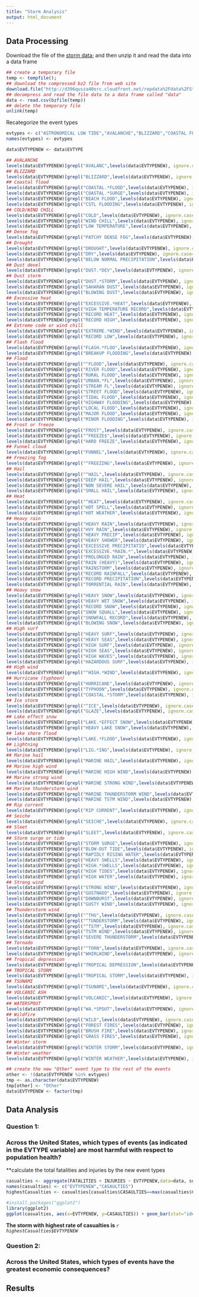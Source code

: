 ```yaml
---
title: "Storm Analysis"
output: html_document
---
```


## Data Processing  

Download the file of the [storm data](http://d396qusza40orc.cloudfront.net/repdata%2Fdata%2FStormData.csv.bz2); and then unzip it and read the data into a data frame 

```r
## create a temporary file
temp <- tempfile();
## download the compressed bz2 file from web site
download.file("http://d396qusza40orc.cloudfront.net/repdata%2Fdata%2FStormData.csv.bz2", temp, mode="wb")
## decompress and read the file data to a data frame called "data"
data <- read.csv(bzfile(temp))
## delete the temporary file
unlink(temp)
```

Recategorize the event types

```r
evtypes <- c("ASTRONOMICAL LOW TIDE","AVALANCHE","BLIZZARD","COASTAL FLOOD","COLD/WIND CHILL","DEBRIS FLOW","DENSE FOG","DENSE SMOKE","DROUGHT","DUST DEVIL","DUST STORM","EXCESSIVE HEAT","EXTREME COLD/WIND CHILL","FLASH FLOOD","FLOOD","FROST/FREEZE","FUNNEL CLOUD","FREEZING FOG","HAIL","HEAT","HEAVY RAIN","HEAVY SNOW","HIGH SURF","HIGH WIND","HURRICANE(TYPHOON)","ICE STORM","LAKE EFFECT SNOW","LAKESHORE FLOOD","LIGHTNING","MARINE HAIL","MARINE HIGH WIND","MARINE STRONG WIND","MARINE THUNDERSTORM WIND","RIP CURRENT","SEICHE","SLEET","STORM SURGE/TIDE","STRONG WIND","THUNDERSTORM WIND","TORNADO","TROPICAL DEPRESSION","TROPICAL STORM","TSUNAMI","VOLCANIC ASH","WATERSPOUT","WILDFIRE","WINTER STORM","WINTER WEATHER")
names(evtypes) <- evtypes

data$EVTYPENEW <- data$EVTYPE

## AVALANCHE
levels(data$EVTYPENEW)[grepl("AVALANC",levels(data$EVTYPENEW), ignore.case=TRUE, perl=TRUE)] <- evtypes[2]
## BLIZZARD
levels(data$EVTYPENEW)[grepl("BLIZZARD",levels(data$EVTYPENEW), ignore.case=TRUE, perl=TRUE)] <- evtypes[3] 
## Coastal flood
levels(data$EVTYPENEW)[grepl("COASTAL.*FLOOD",levels(data$EVTYPENEW), ignore.case=TRUE, perl=TRUE)] <- evtypes[4]
levels(data$EVTYPENEW)[grepl("COASTAL.*SURGE",levels(data$EVTYPENEW), ignore.case=TRUE, perl=TRUE)] <- evtypes[4]
levels(data$EVTYPENEW)[grepl("BEACH FLOOD",levels(data$EVTYPENEW), ignore.case=TRUE, perl=TRUE)] <- evtypes[4]
levels(data$EVTYPENEW)[grepl("CSTL FLOODING",levels(data$EVTYPENEW), ignore.case=TRUE, perl=TRUE)] <- evtypes[4]
## COLD/WIND CHILL
levels(data$EVTYPENEW)[grepl("COLD",levels(data$EVTYPENEW), ignore.case=TRUE, perl=TRUE)] <-  evtypes[5]
levels(data$EVTYPENEW)[grepl("WIND CHILL",levels(data$EVTYPENEW), ignore.case=TRUE, perl=TRUE)] <-  evtypes[5]
levels(data$EVTYPENEW)[grepl("LOW TEMPERATURE",levels(data$EVTYPENEW), ignore.case=TRUE, perl=TRUE)] <-  evtypes[5]
## Dense fog
levels(data$EVTYPENEW)[grepl("PATCHY DENSE FOG",levels(data$EVTYPENEW), ignore.case=TRUE, perl=TRUE)] <-  evtypes[7]
## Drought
levels(data$EVTYPENEW)[grepl("DROUGHT",levels(data$EVTYPENEW), ignore.case=TRUE, perl=TRUE)] <-  evtypes[9]
levels(data$EVTYPENEW)[grepl("DRY",levels(data$EVTYPENEW), ignore.case=TRUE, perl=TRUE)] <-  evtypes[9]
levels(data$EVTYPENEW)[grepl("BELOW NORMAL PRECIPITATION",levels(data$EVTYPENEW), ignore.case=TRUE, perl=TRUE)] <-  evtypes[9]
## Dust devel
levels(data$EVTYPENEW)[grepl("DUST.*DEV",levels(data$EVTYPENEW), ignore.case=TRUE, perl=TRUE)] <-  evtypes[10]
## Dust storm
levels(data$EVTYPENEW)[grepl("DUST.*STORM",levels(data$EVTYPENEW), ignore.case=TRUE, perl=TRUE)] <-  evtypes[11]
levels(data$EVTYPENEW)[grepl("SAHARAN DUST",levels(data$EVTYPENEW), ignore.case=TRUE, perl=TRUE)] <-  evtypes[11]
levels(data$EVTYPENEW)[grepl("BLOWING DUST",levels(data$EVTYPENEW), ignore.case=TRUE, perl=TRUE)] <-  evtypes[11]
## Excessive heat
levels(data$EVTYPENEW)[grepl("EXCESSIVE.*HEAT",levels(data$EVTYPENEW), ignore.case=TRUE, perl=TRUE)] <-  evtypes[12]
levels(data$EVTYPENEW)[grepl("HIGH TEMPERATURE RECORD",levels(data$EVTYPENEW), ignore.case=TRUE, perl=TRUE)] <-  evtypes[12]
levels(data$EVTYPENEW)[grepl("RECORD HEAT",levels(data$EVTYPENEW), ignore.case=TRUE, perl=TRUE)] <-  evtypes[12]
levels(data$EVTYPENEW)[grepl("RECORD HIGH",levels(data$EVTYPENEW), ignore.case=TRUE, perl=TRUE)] <-  evtypes[12]
## Extreme code or wind chill
levels(data$EVTYPENEW)[grepl("EXTREME.*WIND",levels(data$EVTYPENEW), ignore.case=TRUE, perl=TRUE)] <-  evtypes[13]
levels(data$EVTYPENEW)[grepl("RECORD LOW",levels(data$EVTYPENEW), ignore.case=TRUE, perl=TRUE)] <-  evtypes[13]
## Flash flood
levels(data$EVTYPENEW)[grepl("FLASH.*FLOO",levels(data$EVTYPENEW), ignore.case=TRUE, perl=TRUE)] <-  evtypes[14]
levels(data$EVTYPENEW)[grepl("BREAKUP FLOODING",levels(data$EVTYPENEW), ignore.case=TRUE, perl=TRUE)] <-  evtypes[14]
## Flood
levels(data$EVTYPENEW)[grepl("^FLOOD",levels(data$EVTYPENEW), ignore.case=TRUE, perl=TRUE)] <-  evtypes[15]
levels(data$EVTYPENEW)[grepl("RIVER FLOOD",levels(data$EVTYPENEW), ignore.case=TRUE, perl=TRUE)] <-  evtypes[15]
levels(data$EVTYPENEW)[grepl("RURAL FLOOD",levels(data$EVTYPENEW), ignore.case=TRUE, perl=TRUE)] <-  evtypes[15]
levels(data$EVTYPENEW)[grepl("URBAN.*FL",levels(data$EVTYPENEW), ignore.case=TRUE, perl=TRUE)] <-  evtypes[15]
levels(data$EVTYPENEW)[grepl("STREAM FL",levels(data$EVTYPENEW), ignore.case=TRUE, perl=TRUE)] <-  evtypes[15]
levels(data$EVTYPENEW)[grepl("STREET FLOOD",levels(data$EVTYPENEW), ignore.case=TRUE, perl=TRUE)] <-  evtypes[15]
levels(data$EVTYPENEW)[grepl("TIDAL FLOOD",levels(data$EVTYPENEW), ignore.case=TRUE, perl=TRUE)] <-  evtypes[15]
levels(data$EVTYPENEW)[grepl("HIGHWAY FLOODING",levels(data$EVTYPENEW), ignore.case=TRUE, perl=TRUE)] <-  evtypes[15]
levels(data$EVTYPENEW)[grepl("LOCAL FLOOD",levels(data$EVTYPENEW), ignore.case=TRUE, perl=TRUE)] <-  evtypes[15]
levels(data$EVTYPENEW)[grepl("MAJOR FLOOD",levels(data$EVTYPENEW), ignore.case=TRUE, perl=TRUE)] <-  evtypes[15]
levels(data$EVTYPENEW)[grepl("MINOR FLOODING",levels(data$EVTYPENEW), ignore.case=TRUE, perl=TRUE)] <-  evtypes[15]
## Frost or freeze
levels(data$EVTYPENEW)[grepl("FROST",levels(data$EVTYPENEW), ignore.case=TRUE, perl=TRUE)] <-  evtypes[16]
levels(data$EVTYPENEW)[grepl("^FREEZE$",levels(data$EVTYPENEW), ignore.case=TRUE, perl=TRUE)] <-  evtypes[16]
levels(data$EVTYPENEW)[grepl("HARD FREEZE",levels(data$EVTYPENEW), ignore.case=TRUE, perl=TRUE)] <-  evtypes[16]
## Funnel cloud
levels(data$EVTYPENEW)[grepl("FUNNEL",levels(data$EVTYPENEW), ignore.case=TRUE, perl=TRUE)] <-  evtypes[17]
## Freezing fog
levels(data$EVTYPENEW)[grepl("^FREEZING",levels(data$EVTYPENEW), ignore.case=TRUE, perl=TRUE)] <-  evtypes[18]
## Hail
levels(data$EVTYPENEW)[grepl("^HAIL",levels(data$EVTYPENEW), ignore.case=TRUE, perl=TRUE)] <-  evtypes[19]
levels(data$EVTYPENEW)[grepl("DEEP HAIL",levels(data$EVTYPENEW), ignore.case=TRUE, perl=TRUE)] <-  evtypes[19]
levels(data$EVTYPENEW)[grepl("NON SEVERE HAIL",levels(data$EVTYPENEW), ignore.case=TRUE, perl=TRUE)] <-  evtypes[19]
levels(data$EVTYPENEW)[grepl("SMALL HAIL",levels(data$EVTYPENEW), ignore.case=TRUE, perl=TRUE)] <-  evtypes[19]
## Heat
levels(data$EVTYPENEW)[grepl("^HEAT",levels(data$EVTYPENEW), ignore.case=TRUE, perl=TRUE)] <-  evtypes[20]
levels(data$EVTYPENEW)[grepl("HOT SPELL",levels(data$EVTYPENEW), ignore.case=TRUE, perl=TRUE)] <-  evtypes[20]
levels(data$EVTYPENEW)[grepl("HOT WEATHER",levels(data$EVTYPENEW), ignore.case=TRUE, perl=TRUE)] <-  evtypes[20]
## Heavy rain
levels(data$EVTYPENEW)[grepl("HEAVY RAIN",levels(data$EVTYPENEW), ignore.case=TRUE, perl=TRUE)] <-  evtypes[21]
levels(data$EVTYPENEW)[grepl("HVY RAIN",levels(data$EVTYPENEW), ignore.case=TRUE, perl=TRUE)] <-  evtypes[21]
levels(data$EVTYPENEW)[grepl("HEAVY PRECIP",levels(data$EVTYPENEW), ignore.case=TRUE, perl=TRUE)] <-  evtypes[21]
levels(data$EVTYPENEW)[grepl("HEAVY SHOWER",levels(data$EVTYPENEW), ignore.case=TRUE, perl=TRUE)] <-  evtypes[21]
levels(data$EVTYPENEW)[grepl("EXCESSIVE PRECIPITATIO",levels(data$EVTYPENEW), ignore.case=TRUE, perl=TRUE)] <-  evtypes[21]
levels(data$EVTYPENEW)[grepl("EXCESSIVE.*RAIN.*",levels(data$EVTYPENEW), ignore.case=TRUE, perl=TRUE)] <-  evtypes[21]
levels(data$EVTYPENEW)[grepl("PROLONGED RAIN",levels(data$EVTYPENEW), ignore.case=TRUE, perl=TRUE)] <-  evtypes[21]
levels(data$EVTYPENEW)[grepl("RAIN (HEAVY)",levels(data$EVTYPENEW), ignore.case=TRUE, perl=TRUE)] <-  evtypes[21]
levels(data$EVTYPENEW)[grepl("RAINSTORM",levels(data$EVTYPENEW), ignore.case=TRUE, perl=TRUE)] <-  evtypes[21]
levels(data$EVTYPENEW)[grepl("RECORD RAINFALL",levels(data$EVTYPENEW), ignore.case=TRUE, perl=TRUE)] <-  evtypes[21]
levels(data$EVTYPENEW)[grepl("RECORD PRECIPITATION",levels(data$EVTYPENEW), ignore.case=TRUE, perl=TRUE)] <-  evtypes[21]
levels(data$EVTYPENEW)[grepl("TORRENTIAL RAIN",levels(data$EVTYPENEW), ignore.case=TRUE, perl=TRUE)] <-  evtypes[21]
## Heavy snow
levels(data$EVTYPENEW)[grepl("HEAVY SNOW",levels(data$EVTYPENEW), ignore.case=TRUE, perl=TRUE)] <-  evtypes[22]
levels(data$EVTYPENEW)[grepl("HEAVY WET SNOW",levels(data$EVTYPENEW), ignore.case=TRUE, perl=TRUE)] <-  evtypes[22]
levels(data$EVTYPENEW)[grepl("RECORD SNOW",levels(data$EVTYPENEW), ignore.case=TRUE, perl=TRUE)] <-  evtypes[22]
levels(data$EVTYPENEW)[grepl("SNOW SQUALL",levels(data$EVTYPENEW), ignore.case=TRUE, perl=TRUE)] <-  evtypes[22]
levels(data$EVTYPENEW)[grepl("SNOWFALL RECORD",levels(data$EVTYPENEW), ignore.case=TRUE, perl=TRUE)] <-  evtypes[22]
levels(data$EVTYPENEW)[grepl("BLOWING SNOW",levels(data$EVTYPENEW), ignore.case=TRUE, perl=TRUE)] <-  evtypes[22]
## High surf
levels(data$EVTYPENEW)[grepl("HEAVY SURF",levels(data$EVTYPENEW), ignore.case=TRUE, perl=TRUE)] <-  evtypes[23]
levels(data$EVTYPENEW)[grepl("HEAVY SEAS",levels(data$EVTYPENEW), ignore.case=TRUE, perl=TRUE)] <-  evtypes[23]
levels(data$EVTYPENEW)[grepl("HIGH SURF",levels(data$EVTYPENEW), ignore.case=TRUE, perl=TRUE)] <-  evtypes[23]
levels(data$EVTYPENEW)[grepl("HIGH SEAS",levels(data$EVTYPENEW), ignore.case=TRUE, perl=TRUE)] <-  evtypes[23]
levels(data$EVTYPENEW)[grepl("HIGH WAVES",levels(data$EVTYPENEW), ignore.case=TRUE, perl=TRUE)] <-  evtypes[23]
levels(data$EVTYPENEW)[grepl("HAZARDOUS SURF",levels(data$EVTYPENEW), ignore.case=TRUE, perl=TRUE)] <-  evtypes[23]
## High wind
levels(data$EVTYPENEW)[grepl("^HIGH.*WIND",levels(data$EVTYPENEW), ignore.case=TRUE, perl=TRUE)] <-  evtypes[24]
## Hurricane (typhoon)
levels(data$EVTYPENEW)[grepl("HURRICANE",levels(data$EVTYPENEW), ignore.case=TRUE, perl=TRUE)] <-  evtypes[25]
levels(data$EVTYPENEW)[grepl("TYPHOON",levels(data$EVTYPENEW), ignore.case=TRUE, perl=TRUE)] <-  evtypes[25]
levels(data$EVTYPENEW)[grepl("COASTAL.*STORM",levels(data$EVTYPENEW), ignore.case=TRUE, perl=TRUE)] <-  evtypes[25]
## Ice storm
levels(data$EVTYPENEW)[grepl("^ICE",levels(data$EVTYPENEW), ignore.case=TRUE, perl=TRUE)] <-  evtypes[26]
levels(data$EVTYPENEW)[grepl("GLAZE",levels(data$EVTYPENEW), ignore.case=TRUE, perl=TRUE)] <-  evtypes[26]
## Lake effect snow
levels(data$EVTYPENEW)[grepl("LAKE.*EFFECT SNOW",levels(data$EVTYPENEW), ignore.case=TRUE, perl=TRUE)] <-  evtypes[27]
levels(data$EVTYPENEW)[grepl("HEAVY LAKE SNOW",levels(data$EVTYPENEW), ignore.case=TRUE, perl=TRUE)] <-  evtypes[27]
## lake shore flood
levels(data$EVTYPENEW)[grepl("LAKE.*FLOOD",levels(data$EVTYPENEW), ignore.case=TRUE, perl=TRUE)] <-  evtypes[28]
## Lightning
levels(data$EVTYPENEW)[grepl("LIG.*ING",levels(data$EVTYPENEW), ignore.case=TRUE, perl=TRUE)] <-  evtypes[29]
## Marine hail
levels(data$EVTYPENEW)[grepl("MARINE HAIL",levels(data$EVTYPENEW), ignore.case=TRUE, perl=TRUE)] <-  evtypes[30]
## Marine high wind
levels(data$EVTYPENEW)[grepl("MARINE HIGH WIND",levels(data$EVTYPENEW), ignore.case=TRUE, perl=TRUE)] <-  evtypes[31]
## Marine strong wind
levels(data$EVTYPENEW)[grepl("MARINE STRONG WIND",levels(data$EVTYPENEW), ignore.case=TRUE, perl=TRUE)] <-  evtypes[32]
## Marine thunderstorm wind
levels(data$EVTYPENEW)[grepl("MARINE THUNDERSTORM WIND",levels(data$EVTYPENEW), ignore.case=TRUE, perl=TRUE)] <-  evtypes[33]
levels(data$EVTYPENEW)[grepl("MARINE TSTM WIND",levels(data$EVTYPENEW), ignore.case=TRUE, perl=TRUE)] <-  evtypes[33]
## Rip current
levels(data$EVTYPENEW)[grepl("RIP CURRENT",levels(data$EVTYPENEW), ignore.case=TRUE, perl=TRUE)] <-  evtypes[34]
## Seiche
levels(data$EVTYPENEW)[grepl("SEICHE",levels(data$EVTYPENEW), ignore.case=TRUE, perl=TRUE)] <-  evtypes[35]
## Sleet
levels(data$EVTYPENEW)[grepl("SLEET",levels(data$EVTYPENEW), ignore.case=TRUE, perl=TRUE)] <-  evtypes[36]
## Storm surge or tide
levels(data$EVTYPENEW)[grepl("STORM SURGE",levels(data$EVTYPENEW), ignore.case=TRUE, perl=TRUE)] <-  evtypes[37]
levels(data$EVTYPENEW)[grepl("BLOW-OUT TIDE",levels(data$EVTYPENEW), ignore.case=TRUE, perl=TRUE)] <-  evtypes[37]
levels(data$EVTYPENEW)[grepl("RAPIDLY RISING WATER",levels(data$EVTYPENEW), ignore.case=TRUE, perl=TRUE)] <-  evtypes[37]
levels(data$EVTYPENEW)[grepl("HEAVY SWELLS",levels(data$EVTYPENEW), ignore.case=TRUE, perl=TRUE)] <-  evtypes[37]
levels(data$EVTYPENEW)[grepl("HIGH.*SWELLS",levels(data$EVTYPENEW), ignore.case=TRUE, perl=TRUE)] <-  evtypes[37]
levels(data$EVTYPENEW)[grepl("HIGH TIDES",levels(data$EVTYPENEW), ignore.case=TRUE, perl=TRUE)] <-  evtypes[37]
levels(data$EVTYPENEW)[grepl("HIGH WATER",levels(data$EVTYPENEW), ignore.case=TRUE, perl=TRUE)] <-  evtypes[37]
## Strong wind
levels(data$EVTYPENEW)[grepl("STRONG WIND",levels(data$EVTYPENEW), ignore.case=TRUE, perl=TRUE)] <-  evtypes[38]
levels(data$EVTYPENEW)[grepl("GUSTNADO",levels(data$EVTYPENEW), ignore.case=TRUE, perl=TRUE)] <-  evtypes[38]
levels(data$EVTYPENEW)[grepl("DOWNBURST",levels(data$EVTYPENEW), ignore.case=TRUE, perl=TRUE)] <-  evtypes[38]
levels(data$EVTYPENEW)[grepl("GUSTY WIND",levels(data$EVTYPENEW), ignore.case=TRUE, perl=TRUE)] <-  evtypes[38]
## Thunderstorm wind
levels(data$EVTYPENEW)[grepl("^THU",levels(data$EVTYPENEW), ignore.case=TRUE, perl=TRUE)] <-  evtypes[39]
levels(data$EVTYPENEW)[grepl("^TUNDERSTORM",levels(data$EVTYPENEW), ignore.case=TRUE, perl=TRUE)] <-  evtypes[39]
levels(data$EVTYPENEW)[grepl("^TSTM",levels(data$EVTYPENEW), ignore.case=TRUE, perl=TRUE)] <-  evtypes[39]
levels(data$EVTYPENEW)[grepl("TSTM WIND",levels(data$EVTYPENEW), ignore.case=TRUE, perl=TRUE)] <-  evtypes[39]
levels(data$EVTYPENEW)[grepl("SEVERE THUNDERSTORM",levels(data$EVTYPENEW), ignore.case=TRUE, perl=TRUE)] <-  evtypes[39]
## Tornado
levels(data$EVTYPENEW)[grepl("^TORN",levels(data$EVTYPENEW), ignore.case=TRUE, perl=TRUE)] <-  evtypes[40]
levels(data$EVTYPENEW)[grepl("WHIRLWIND",levels(data$EVTYPENEW), ignore.case=TRUE, perl=TRUE)] <-  evtypes[40]
## Tropical depression
levels(data$EVTYPENEW)[grepl("TROPICAL DEPRESSION",levels(data$EVTYPENEW), ignore.case=TRUE, perl=TRUE)] <-  evtypes[41]
## TROPICAL STORM
levels(data$EVTYPENEW)[grepl("TROPICAL STORM",levels(data$EVTYPENEW), ignore.case=TRUE, perl=TRUE)] <-  evtypes[42]
## TSUNAMI
levels(data$EVTYPENEW)[grepl("TSUNAMI",levels(data$EVTYPENEW), ignore.case=TRUE, perl=TRUE)] <-  evtypes[43]
## VOLCANIC ASH
levels(data$EVTYPENEW)[grepl("VOLCANIC",levels(data$EVTYPENEW), ignore.case=TRUE, perl=TRUE)] <-  evtypes[44]
## WATERSPOUT
levels(data$EVTYPENEW)[grepl("WA.*SPOUT",levels(data$EVTYPENEW), ignore.case=TRUE, perl=TRUE)] <-  evtypes[45]
## Wildfire
levels(data$EVTYPENEW)[grepl("WILD",levels(data$EVTYPENEW), ignore.case=TRUE, perl=TRUE)] <-  evtypes[46]
levels(data$EVTYPENEW)[grepl("FOREST FIRES",levels(data$EVTYPENEW), ignore.case=TRUE, perl=TRUE)] <-  evtypes[46]
levels(data$EVTYPENEW)[grepl("BRUSH FIRE",levels(data$EVTYPENEW), ignore.case=TRUE, perl=TRUE)] <-  evtypes[46]
levels(data$EVTYPENEW)[grepl("GRASS FIRES",levels(data$EVTYPENEW), ignore.case=TRUE, perl=TRUE)] <-  evtypes[46]
## Winter storm
levels(data$EVTYPENEW)[grepl("WINTER STORM",levels(data$EVTYPENEW), ignore.case=TRUE, perl=TRUE)] <-  evtypes[47]
## Winter weather
levels(data$EVTYPENEW)[grepl("WINTER WEATHER",levels(data$EVTYPENEW), ignore.case=TRUE, perl=TRUE)] <-  evtypes[48]

## create the new "Other" event type to the rest of the events
other <- !(data$EVTYPENEW %in% evtypes)
tmp <- as.character(data$EVTYPENEW)
tmp[other] <- "Other"
data$EVTYPENEW <- factor(tmp)
```

## Data Analysis

### Question 1:  
### Across the United States, which types of events (as indicated in the EVTYPE variable) are most harmful with respect to population health?

**calculate the total fatalities and injuries by the new event types

```r
casualties <- aggregate(FATALITIES + INJURIES ~ EVTYPENEW,data=data, sum)
names(casualties) <- c("EVTYPENEW","CASAULTIES")
highestCasualties <- casualties[casualties$CASAULTIES==max(casualties$CASAULTIES),]

#install.packages("ggplot2")
library(ggplot2)
ggplot(casualties, aes(x=EVTYPENEW, y=CASAULTIES)) + geom_bar(stat="identity") + labs(title="Total Casualties in the USA by Storm Type from 1950 to 2011", x="Storm Type", y="Casualty (Fatality + Injury) Count") + theme(axis.text.x = element_text(angle = 90, vjust = 0))
```

**The storm with highest rate of casualties is** *`r highestCasualties$EVTYPENEW`*  

### Question 2: 
### Across the United States, which types of events have the greatest economic consequences?


## Results
```r

```

